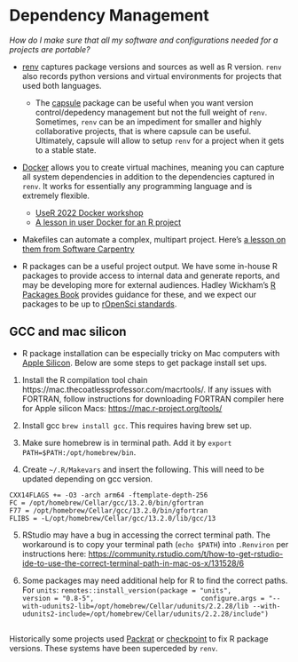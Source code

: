 # Dependency Management {#dependencies}

*How do I make sure that all my software and configurations needed for a projects are portable?*


- [renv](https://rstudio.github.io/renv/articles/renv.html) captures package versions and sources as well as R version. `renv` also records python versions and virtual environments for projects that used both languages. 
    - The [capsule](https://github.com/MilesMcBain/capsule) package can be useful when you want version control/depedency management but not the full weight of `renv`. Sometimes, `renv` can be an impediment for smaller and highly collaborative projects, that is where capsule can be useful. Ultimately, capsule will allow to setup `renv` for a project when it gets to a stable state.  

-   [Docker](https://www.docker.com/) allows you to create virtual machines, meaning you can capture all system dependencies in addition to the dependencies captured in `renv`. It works for essentially any programming language and is extremely flexible. 
    - [UseR 2022 Docker workshop](https://github.com/rsangole/user2022-r-for-docker/tree/main)
    -   [A lesson in user Docker for an R
project](http://ropenscilabs.github.io/r-docker-tutorial/)
-   Makefiles can automate a complex, multipart project. Here's [a lesson on them from Software Carpentry](http://swcarpentry.github.io/make-novice/)

-   R packages can be a useful project output. We have some in-house R packages to provide access to internal data and generate reports, and may be developing more for external audiences. Hadley Wickham's [R Packages Book](http://r-pkgs.had.co.nz/) provides guidance for these, and we expect our packages to be up to [rOpenSci standards](https://github.com/ropensci/onboarding).


##  GCC and mac silicon

-   R package installation can be especially tricky on Mac computers with [Apple Silicon](https://support.apple.com/en-us/HT211814). Below are some steps to get 
    package install set ups.
    
1. Install the R compilation tool chain https://mac.thecoatlessprofessor.com/macrtools/. If any issues with FORTRAN, follow instructions for downloading FORTRAN compiler here for Apple silicon Macs: <https://mac.r-project.org/tools/>

2. Install gcc `brew install gcc`. This requires having brew set up. 

3. Make sure homebrew is in terminal path. Add it by `export PATH=$PATH:/opt/homebrew/bin`.

4. Create `~/.R/Makevars` and insert the following. This will need to be updated depending on gcc version. 

```
CXX14FLAGS += -O3 -arch arm64 -ftemplate-depth-256
FC = /opt/homebrew/Cellar/gcc/13.2.0/bin/gfortran
F77 = /opt/homebrew/Cellar/gcc/13.2.0/bin/gfortran
FLIBS = -L/opt/homebrew/Cellar/gcc/13.2.0/lib/gcc/13
```

5. RStudio may have a bug in accessing the correct terminal path. The workaround is to copy your terminal path (`echo $PATH`) into `.Renviron` per instructions here: <https://community.rstudio.com/t/how-to-get-rstudio-ide-to-use-the-correct-terminal-path-in-mac-os-x/131528/6>

6. Some packages may need additional help for R to find the correct paths. For `units`:
`remotes::install_version(package = "units", 
                         version = "0.8-5", 
                         configure.args = "--with-udunits2-lib=/opt/homebrew/Cellar/udunits/2.2.28/lib --with-udunits2-include=/opt/homebrew/Cellar/udunits/2.2.28/include")`


##
Historically some projects used [Packrat](https://rstudio.github.io/packrat/) or [checkpoint](https://CRAN.R-project.org/package=checkpoint) to fix R package versions. These systems have been superceded by `renv`.